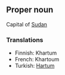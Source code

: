 ==Proper noun==

Capital of [[Sudan]]

===Translations===

*Finnish: Khartum
*French: Khartoum
*Turkish: [[Hartum]]